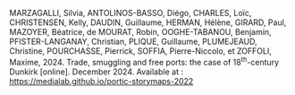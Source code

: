 MARZAGALLI, Silvia, ANTOLINOS-BASSO, Diégo, CHARLES, Loïc, CHRISTENSEN, Kelly, DAUDIN, Guillaume, HERMAN, Hélène, GIRARD, Paul, MAZOYER, Béatrice, de MOURAT, Robin, OOGHE-TABANOU, Benjamin, PFISTER-LANGANAY, Christian, PLIQUE, Guillaume, PLUMEJEAUD, Christine, POURCHASSE, Pierrick, SOFFIA, Pierre-Niccolo, et ZOFFOLI, Maxime, 2024. Trade, smuggling and free ports: the case of 18<sup>th</sup>-century Dunkirk [online]. December 2024. Available at : https://medialab.github.io/portic-storymaps-2022
